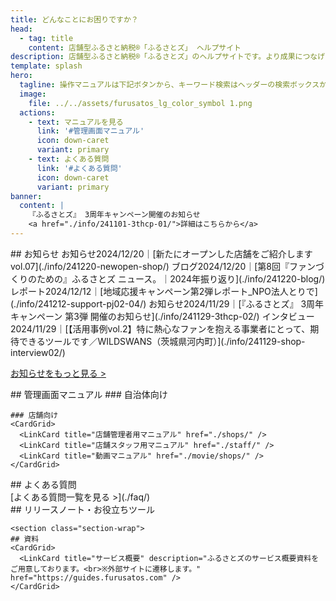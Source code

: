 ```yaml
---
title: どんなことにお困りですか？
head:
  - tag: title
    content: 店舗型ふるさと納税®「ふるさとズ」 ヘルプサイト
description: 店舗型ふるさと納税®「ふるさとズ」のヘルプサイトです。より成果につなげるための「操作方法」や「よくあるご質問」、新機能をお知らせする「リリースノート」や販促にご利用いただける「お役立ちツール」などをお届けします。
template: splash
hero:
  tagline: 操作マニュアルは下記ボタンから、キーワード検索はヘッダーの検索ボックスからご利用ください。
  image:
    file: ../../assets/furusatos_lg_color_symbol 1.png
  actions:
    - text: マニュアルを見る
      link: '#管理画面マニュアル'
      icon: down-caret
      variant: primary
    - text: よくある質問
      link: '#よくある質問'
      icon: down-caret
      variant: primary
banner:
  content: |
    『ふるさとズ』 3周年キャンペーン開催のお知らせ
    <a href="./info/241101-3thcp-01/">詳細はこちらから</a>
---
```


<section id="top-index">
 <Navigation />
  ## お知らせ
  <span class="label">お知らせ</span>2024/12/20｜[新たにオープンした店舗をご紹介します　vol.07](./info/241220-newopen-shop/)  
  <span class="label">ブログ</span>2024/12/20｜[第8回『ファンづくりのための』ふるさとズ ニュース。｜2024年振り返り](./info/241220-blog/)   
  <span class="label">レポート</span>2024/12/12｜[地域応援キャンペーン第2弾レポート_NPO法人とりで](./info/241212-support-pj02-04/)  
  <span class="label">お知らせ</span>2024/11/29｜[『ふるさとズ』 3周年キャンペーン 第3弾 開催のお知らせ](./info/241129-3thcp-02/)  
  <span class="label">インタビュー</span>2024/11/29｜[【活用事例vol.2】特に熱心なファンを抱える事業者にとって、期待できるツールです／WILDSWANS（茨城県河内町）](./info/241129-shop-interview02/)  


   


  
  [お知らせをもっと見る >](./info/)


  <section class="section-wrap">
    ## 管理画面マニュアル
    ### 自治体向け
    <CardGrid>
      <LinkCard title="Web（テキスト）マニュアル" href="./lg/" />
      <LinkCard title="動画マニュアル" href="./movie/lg/" />
    </CardGrid>

    ### 店舗向け
    <CardGrid>
      <LinkCard title="店舗管理者用マニュアル" href="./shops/" />
      <LinkCard title="店舗スタッフ用マニュアル" href="./staff/" />
      <LinkCard title="動画マニュアル" href="./movie/shops/" />
    </CardGrid>
  </section>

  <section class="section-wrap">
    ## よくある質問
    <div class="col4-wrap">
      <div class="col"><LinkCard title="Q.電子チケットの確認方法を教えてください" href="./lg/e-ticket/" /></div>
      <div class="col"><LinkCard title="Q.寄附を間違った場合は店側で削除が可能でしょうか？" href="./faq/delete/" /></div>
      <div class="col"><LinkCard title="Q.管理画面のステータス欄の承認済みはどのような意味ですか？" href="./faq/approved/" /></div>
      <div class="col"><LinkCard title="Q.LINEでのログインについて" href="./shops/linelogin/" /></div>
    </div>
    [よくある質問一覧を見る >](./faq/)
  </section>

  <section class="section-wrap">
    ## リリースノート・お役立ちツール
    <CardGrid>
      <LinkCard title="リリースノート" description="ふるさとズの新機能や改善など、日々のリリースに関する情報を確認できます。" href="./release-notes/" />
      <LinkCard title="お役立ちツール" description="販促にご利用いただけるツールを配布しています。" href="./promotion-tools/" />
    </CardGrid>
  </section>

    <section class="section-wrap">
    ## 資料
    <CardGrid>
      <LinkCard title="サービス概要" description="ふるさとズのサービス概要資料をご用意しております。<br>※外部サイトに遷移します。" href="https://guides.furusatos.com" />
    </CardGrid>
  </section>
</section>